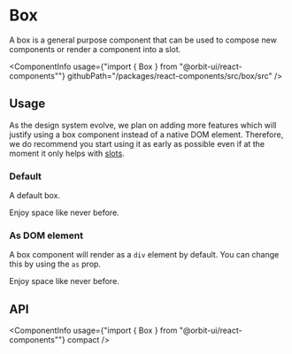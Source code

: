 
<Meta
    title="Components/Box"
    id="box"
/>

# Box

<Tagline>A box is a general purpose component that can be used to compose new components or render a component into a slot.</Tagline>

<ComponentInfo
    usage={"import { Box } from \"@orbit-ui/react-components\""}
    githubPath="/packages/react-components/src/box/src"
/>

## Usage

As the design system evolve, we plan on adding more features which will justify using a box component instead of a native DOM element. Therefore, we do recommend you start using it as early as possible even if at the moment it only helps with [slots](?path=/docs/slots--page).

### Default

A default box.

<Preview>
    <Story name="default">
        <Box>Enjoy space like never before.</Box>
    </Story>
</Preview>

### As DOM element

A box component will render as a `div` element by default. You can change this by using the `as` prop.

<Preview>
    <Story name="dom element">
        <Box as="span">Enjoy space like never before.</Box>
    </Story>
</Preview>

## API

<ComponentInfo
    usage={"import { Box } from \"@orbit-ui/react-components\""}
    compact
/>

<ArgsTable of={InnerBox} />
